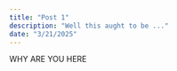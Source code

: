 ```yaml
--- 
title: "Post 1"
description: "Well this aught to be ..."
date: "3/21/2025"
---
```

WHY ARE YOU HERE